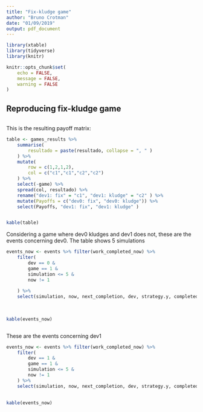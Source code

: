 ```yaml
---
title: "Fix-kludge game"
author: "Bruno Crotman"
date: "01/09/2019"
output: pdf_document
---
```


```r

library(xtable)
library(tidyverse)
library(knitr)

knitr::opts_chunk$set(
	echo = FALSE,
	message = FALSE,
	warning = FALSE
)
```

## Reproducing fix-kludge game


```r




```


This is the resulting payoff matrix:


```r


    
table <- games_results %>% 
    summarise(
        resultado = paste(resultado, collapse = ", " )
    ) %>% 
    mutate(
        row = c(1,2,1,2),
        col = c("c1","c1","c2","c2")
    ) %>% 
    select(-game) %>% 
    spread(col, resultado) %>% 
    rename("dev1: fix" = "c1", "dev1: kludge" = "c2" ) %>% 
    mutate(Payoffs = c("dev0: fix", "dev0: kludge")) %>% 
    select(Payoffs, "dev1: fix", "dev1: kludge" )


kable(table) 


```


Considering a game where dev0 kludges and dev1 does not, these are the events concerning dev0. The table shows 5 simulations



```r

events_now <- events %>% filter(work_completed_now) %>% 
    filter(
        dev == 0 &
        game == 1 &
        simulation <= 5 &
        now != 1
            
    ) %>% 
    select(simulation, now, next_completion, dev, strategy.y, completed_items,  reworking, next_completion, Tf, Tk)
    
    
 
kable(events_now)



```


These are the events concerning dev1



```r
events_now <- events %>% filter(work_completed_now) %>% 
    filter(
        dev == 1 &
        game == 1 &
        simulation <= 5 &
        now != 1
    ) %>% 
    select(simulation, now, next_completion, dev, strategy.y, completed_items,  reworking, next_completion, Tf, Tk)
    
 
kable(events_now)

```



